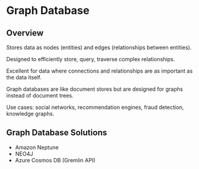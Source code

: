 # Graph Database

## Overview

Stores data as nodes (entities) and edges (relationships between entities).

Designed to efficiently store, query, traverse complex relationships.

Excellent for data where connections and relationships are as important as the data itself.

Graph databases are like document stores but are designed for graphs instead of document trees.

Use cases: social networks, recommendation engines, fraud detection, knowledge graphs.


## Graph Database Solutions

- Amazon Neptune
- NEO4J
- Azure Cosmos DB (Gremlin API)